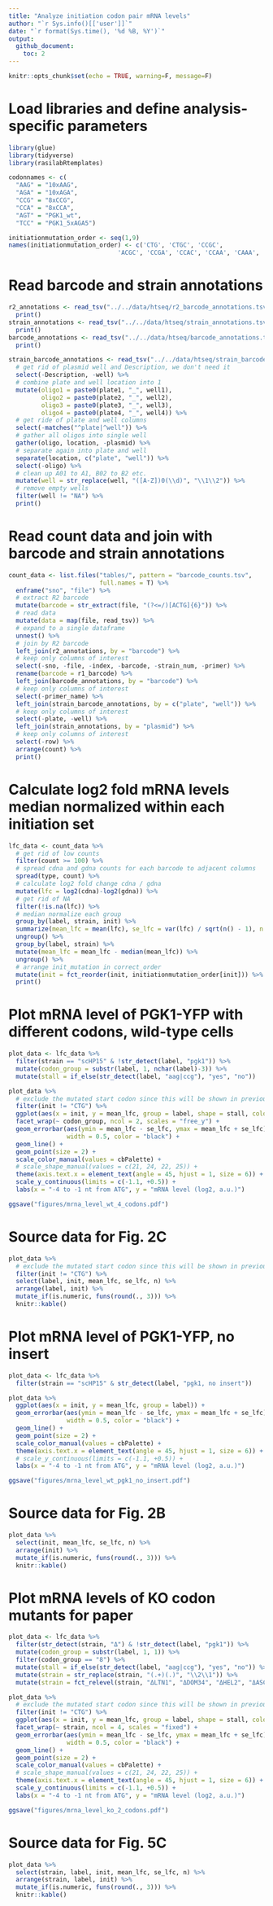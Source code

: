 ```yaml
---
title: "Analyze initiation codon pair mRNA levels"
author: "`r Sys.info()[['user']]`"
date: "`r format(Sys.time(), '%d %B, %Y')`"
output: 
  github_document:
    toc: 2
---
```


```r
knitr::opts_chunk$set(echo = TRUE, warning=F, message=F)
```

# Load libraries and define analysis-specific parameters
```r
library(glue)
library(tidyverse)
library(rasilabRtemplates)

codonnames <- c(
  "AAG" = "10xAAG",
  "AGA" = "10xAGA",
  "CCG" = "8xCCG",
  "CCA" = "8xCCA",
  "AGT" = "PGK1_wt",
  "TCC" = "PGK1_5xAGA5")

initiationmutation_order <- seq(1,9)
names(initiationmutation_order) <- c('CTG', 'CTGC', 'CCGC', 
                              'ACGC', 'CCGA', 'CCAC', 'CCAA', 'CAAA', 'AAAA')
```

# Read barcode and strain annotations

```r
r2_annotations <- read_tsv("../../data/htseq/r2_barcode_annotations.tsv") %>% 
  print()
strain_annotations <- read_tsv("../../data/htseq/strain_annotations.tsv") %>% 
  print()
barcode_annotations <- read_tsv("../../data/htseq/barcode_annotations.tsv") %>% 
  print()
```

```r
strain_barcode_annotations <- read_tsv("../../data/htseq/strain_barcode_annotations.tsv") %>% 
  # get rid of plasmid well and Description, we don't need it
  select(-Description, -well) %>% 
  # combine plate and well location into 1
  mutate(oligo1 = paste0(plate1, "_", well1), 
         oligo2 = paste0(plate2, "_", well2),
         oligo3 = paste0(plate3, "_", well3), 
         oligo4 = paste0(plate4, "_", well4)) %>% 
  # get ride of plate and well columns
  select(-matches("^plate|^well")) %>% 
  # gather all oligos into single well
  gather(oligo, location, -plasmid) %>% 
  # separate again into plate and well
  separate(location, c("plate", "well")) %>% 
  select(-oligo) %>% 
  # clean up A01 to A1, B02 to B2 etc.
  mutate(well = str_replace(well, "([A-Z])0(\\d)", "\\1\\2")) %>% 
  # remove empty wells  
  filter(well != "NA") %>% 
  print()
```

# Read count data and join with barcode and strain annotations

```r
count_data <- list.files("tables/", pattern = "barcode_counts.tsv",
                         full.names = T) %>% 
  enframe("sno", "file") %>% 
  # extract R2 barcode
  mutate(barcode = str_extract(file, "(?<=/)[ACTG]{6}")) %>% 
  # read data
  mutate(data = map(file, read_tsv)) %>% 
  # expand to a single dataframe
  unnest() %>% 
  # join by R2 barcode
  left_join(r2_annotations, by = "barcode") %>% 
  # keep only columns of interest
  select(-sno, -file, -index, -barcode, -strain_num, -primer) %>%
  rename(barcode = r1_barcode) %>% 
  left_join(barcode_annotations, by = "barcode") %>% 
  # keep only columns of interest
  select(-primer_name) %>% 
  left_join(strain_barcode_annotations, by = c("plate", "well")) %>% 
  # keep only columns of interest
  select(-plate, -well) %>% 
  left_join(strain_annotations, by = "plasmid") %>% 
  # keep only columns of interest
  select(-row) %>% 
  arrange(count) %>%
  print()
```

# Calculate log2 fold mRNA levels median normalized within each initiation set
```r
lfc_data <- count_data %>% 
  # get rid of low counts
  filter(count >= 100) %>% 
  # spread cdna and gdna counts for each barcode to adjacent columns
  spread(type, count) %>%
  # calculate log2 fold change cdna / gdna
  mutate(lfc = log2(cdna)-log2(gdna)) %>%
  # get rid of NA
  filter(!is.na(lfc)) %>%
  # median normalize each group
  group_by(label, strain, init) %>%
  summarize(mean_lfc = mean(lfc), se_lfc = var(lfc) / sqrt(n() - 1), n = n()) %>%
  ungroup() %>%
  group_by(label, strain) %>%
  mutate(mean_lfc = mean_lfc - median(mean_lfc)) %>%
  ungroup() %>%
  # arrange init_mutation in correct_order
  mutate(init = fct_reorder(init, initiationmutation_order[init])) %>%
  print()
```


# Plot mRNA level of PGK1-YFP with different codons, wild-type cells

```r
plot_data <- lfc_data %>% 
  filter(strain == "scHP15" & !str_detect(label, "pgk1")) %>% 
  mutate(codon_group = substr(label, 1, nchar(label)-3)) %>% 
  mutate(stall = if_else(str_detect(label, "aag|ccg"), "yes", "no")) 

plot_data %>% 
  # exclude the mutated start codon since this will be shown in previous panel
  filter(init != "CTG") %>% 
  ggplot(aes(x = init, y = mean_lfc, group = label, shape = stall, color = stall)) +
  facet_wrap(~ codon_group, ncol = 2, scales = "free_y") +
  geom_errorbar(aes(ymin = mean_lfc - se_lfc, ymax = mean_lfc + se_lfc),
                width = 0.5, color = "black") +
  geom_line() +
  geom_point(size = 2) +
  scale_color_manual(values = cbPalette) +
  # scale_shape_manual(values = c(21, 24, 22, 25)) +
  theme(axis.text.x = element_text(angle = 45, hjust = 1, size = 6)) +
  scale_y_continuous(limits = c(-1.1, +0.5)) +
  labs(x = "-4 to -1 nt from ATG", y = "mRNA level (log2, a.u.)")

ggsave("figures/mrna_level_wt_4_codons.pdf")

```

# Source data for Fig. 2C

```r
plot_data %>% 
  # exclude the mutated start codon since this will be shown in previous panel
  filter(init != "CTG") %>% 
  select(label, init, mean_lfc, se_lfc, n) %>% 
  arrange(label, init) %>% 
  mutate_if(is.numeric, funs(round(., 3))) %>% 
  knitr::kable()
```

# Plot mRNA level of PGK1-YFP, no insert

```r
plot_data <- lfc_data %>% 
  filter(strain == "scHP15" & str_detect(label, "pgk1, no insert"))

plot_data %>% 
  ggplot(aes(x = init, y = mean_lfc, group = label)) +
  geom_errorbar(aes(ymin = mean_lfc - se_lfc, ymax = mean_lfc + se_lfc),
                width = 0.5, color = "black") +
  geom_line() +
  geom_point(size = 2) +
  scale_color_manual(values = cbPalette) +
  theme(axis.text.x = element_text(angle = 45, hjust = 1, size = 6)) +
  # scale_y_continuous(limits = c(-1.1, +0.5)) +
  labs(x = "-4 to -1 nt from ATG", y = "mRNA level (log2, a.u.)")

ggsave("figures/mrna_level_wt_pgk1_no_insert.pdf")
```

# Source data for Fig. 2B

```r
plot_data %>% 
  select(init, mean_lfc, se_lfc, n) %>% 
  arrange(init) %>% 
  mutate_if(is.numeric, funs(round(., 3))) %>% 
  knitr::kable()
```

# Plot mRNA levels of  KO codon mutants for paper

```r
plot_data <- lfc_data %>% 
  filter(str_detect(strain, "Δ") & !str_detect(label, "pgk1")) %>% 
  mutate(codon_group = substr(label, 1, 1)) %>% 
  filter(codon_group == "8") %>% 
  mutate(stall = if_else(str_detect(label, "aag|ccg"), "yes", "no")) %>% 
  mutate(strain = str_replace(strain, "(.+)(.)", "\\2\\1")) %>% 
  mutate(strain = fct_relevel(strain, "ΔLTN1", "ΔDOM34", "ΔHEL2", "ΔASC1"))

plot_data %>% 
  # exclude the mutated start codon since this will be shown in previous panel
  filter(init != "CTG") %>% 
  ggplot(aes(x = init, y = mean_lfc, group = label, shape = stall, color = stall)) +
  facet_wrap(~ strain, ncol = 4, scales = "fixed") +
  geom_errorbar(aes(ymin = mean_lfc - se_lfc, ymax = mean_lfc + se_lfc),
                width = 0.5, color = "black") +
  geom_line() +
  geom_point(size = 2) +
  scale_color_manual(values = cbPalette) +
  # scale_shape_manual(values = c(21, 24, 22, 25)) +
  theme(axis.text.x = element_text(angle = 45, hjust = 1, size = 6)) +
  scale_y_continuous(limits = c(-1.1, +0.5)) +
  labs(x = "-4 to -1 nt from ATG", y = "mRNA level (log2, a.u.)")

ggsave("figures/mrna_level_ko_2_codons.pdf")
```

# Source data for Fig. 5C

```r
plot_data %>% 
  select(strain, label, init, mean_lfc, se_lfc, n) %>% 
  arrange(strain, label, init) %>% 
  mutate_if(is.numeric, funs(round(., 3))) %>% 
  knitr::kable()
```
